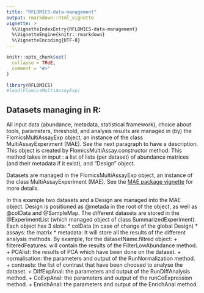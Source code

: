 ```yaml
---
title: "RFLOMICS-data-management"
output: rmarkdown::html_vignette
vignette: >
  %\VignetteIndexEntry{RFLOMICS-data-management}
  %\VignetteEngine{knitr::rmarkdown}
  %\VignetteEncoding{UTF-8}
---
```


```r
knitr::opts_chunk$set(
  collapse = TRUE,
  comment = "#>"
)
```

```r
library(RFLOMICS)
#load(FlomicsMultiAssayExp)
```


## Datasets managing in R:

All input data (abundance, metadata, statistical framework), choice about tools, parameters, threshold, and analysis results are managed in (by) the FlomicsMultiAssayExp object, an instance of the class MultiAssayExperiment (MAE). See the next paragraph to have a description. 
This object is created by FlomicsMultiAssay.constructor method. This method takes in input : a list of lists (per dataset) of abundance matrices (and their metadata if it exist), and "Design" object.

Datasets are managed in the FlomicsMultiAssayExp object, an instance of the class MultiAssayExperiment (MAE).
See the [MAE package vignette](https://www.bioconductor.org/packages/release/bioc/vignettes/MultiAssayExperiment/inst/doc/MultiAssayExperiment.html) for more details.

<!-- ![Example of a FlomicsMultiAssayExp object]( `r paste(path.package("RFLOMICS"),"/DevDoc/FMA_Struct.png",sep="")` ) -->

In this example two datasets and a Design are managed into the MAE object. Design is positioned as @metada in the root of the object, as well as
@colData and @SampleMap. The different datasets are stored in the @ExperimentList (which managed object of class SummarizedExperiment). 
Each object has 3 slots: 
* colData (in case of change of the global Design)
* assays: the matrix
* metadata: It will store all the results of the different analysis methods. By example, for the datasetName.filtred object:
+ filteredFeatures: will contain the results of the FilterLowAbundance method.
+ PCAlist: the results of PCA which have been done on the dataset.
+ normalisation: the parameters and output of the RunNormalization method.
+ contrasts: the list of contrast that have been choosed to analyse the dataset.
+ DiffExpAnal: the parameters and output of the RunDiffAnalysis method.
+ CoExpAnal: the parameters and output of the runCoExpression method.
+ EnrichAnal: the parameters and output of the EnrichAnal method.
